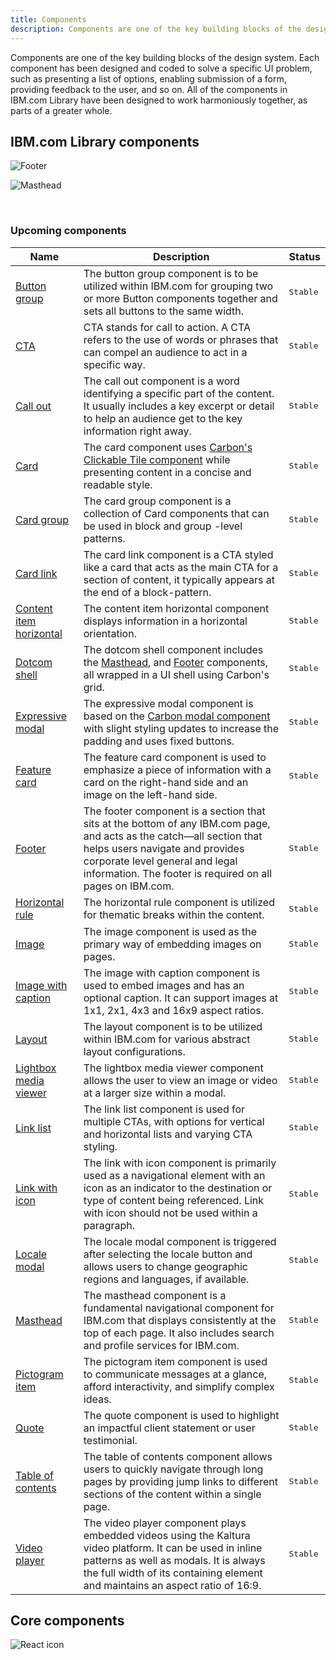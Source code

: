 ```yaml
---
title: Components
description: Components are one of the key building blocks of the design system.
---
```


<PageDescription>

Components are one of the key building blocks of the design system. Each component has been designed and coded to solve a specific UI problem, such as presenting a list of options, enabling submission of a form, providing feedback to the user, and so on. All of the components in IBM.com Library have been designed to work harmoniously together, as parts of a greater whole.

</PageDescription>


## IBM.com Library components 

<Row className="image-card-group">
  <Column colMd={3} colLg={3} noGutterSm>
<ImageCard
  title="Footer"
  titleColor="dark"
  href="/components/footer"
  aspectRatio="1:1"
  hoverColor="dark"
>

![Footer](../../images/component/overview/CarbonforIBM.com_Components_Footer.jpg)

</ImageCard>
</Column>
<Column colMd={3} colLg={3} noGutterSm>
<ImageCard
  title="Masthead"
  titleColor="dark"
  href="/components/masthead"
  aspectRatio="1:1"
  hoverColor="dark"
>

![Masthead](../../images/component/overview/CarbonforIBM.com_Components_Masthead.jpg)

</ImageCard>
  </Column>
</Row>

<br/>

### Upcoming components

| Name        | Description       | Status |
| ------------- | -----------   | ----- |
| [Button group](https://ibmdotcom-react.mybluemix.net/?path=/story/components-buttongroup--default)      | The button group component is to be utilized within IBM.com for grouping two or more Button components together and sets all buttons to the same width. | <span class="bx--tag bx--tag--green"><pre>Stable</pre></span> |
| [CTA](https://ibmdotcom-react.mybluemix.net/?path=/story/components-cta--default)      | CTA stands for call to action. A CTA refers to the use of words or phrases that can compel an audience to act in a specific way. | <span class="bx--tag bx--tag--green"><pre>Stable</pre></span> |
| [Call out](https://ibmdotcom-react.mybluemix.net/?path=/story/components-callout--simple-example)      | The call out component is a word identifying a specific part of the content. It usually includes a key excerpt or detail to help an audience get to the key information right away. | <span class="bx--tag bx--tag--green"><pre>Stable</pre></span> |
| [Card](https://ibmdotcom-react.mybluemix.net/?path=/story/components-card--static)      | The card component uses [Carbon's Clickable Tile component](https://www.carbondesignsystem.com/components/tile/code/?_ga=2.39273835.99880711.1593442650-307858221.1580923214&_gac=1.225068648.1591128470.CjwKCAjw8df2BRA3EiwAvfZWaGUjZQnnrv8ge7mj0QK-aznUpWxDyF_GnUEiNKD3TmzGTvRupdVs6RoCKZcQAvD_BwE#clickable-tile) while presenting content in a concise and readable style. | <span class="bx--tag bx--tag--green"><pre>Stable</pre></span> |
| [Card group](https://ibmdotcom-react.mybluemix.net/?path=/story/components-cardgroup--default)      | The card group component is a collection of Card components that can be used in block and group -level patterns. | <span class="bx--tag bx--tag--green"><pre>Stable</pre></span> |
| [Card link](https://ibmdotcom-react.mybluemix.net/?path=/story/components-cardlink--default)      | The card link component is a CTA styled like a card that acts as the main CTA for a section of content, it typically appears at the end of a block-pattern. | <span class="bx--tag bx--tag--green"><pre>Stable</pre></span> |
| [Content item horizontal](https://ibmdotcom-react.mybluemix.net/?path=/story/components-contentitemhorizontal--default)      | The content item horizontal component displays information in a horizontal orientation. | <span class="bx--tag bx--tag--green"><pre>Stable</pre></span> |
| [Dotcom shell](https://ibmdotcom-react.mybluemix.net/?path=/story/components-dotcom-shell--default)      | The dotcom shell component includes the [Masthead](https://www.ibm.com/standards/web/ibm-dotcom-library/components/masthead), and [Footer](https://www.ibm.com/standards/web/ibm-dotcom-library/components/footer) components, all wrapped in a UI shell using Carbon's grid. | <span class="bx--tag bx--tag--green"><pre>Stable</pre></span> |
| [Expressive modal](https://ibmdotcom-react.mybluemix.net/?path=/story/components-expressive-modal--default)      | The expressive modal component is based on the [Carbon modal component](https://www.carbondesignsystem.com/components/modal/usage) with slight styling updates to increase the padding and uses fixed buttons. | <span class="bx--tag bx--tag--green"><pre>Stable</pre></span> |
| [Feature card](https://ibmdotcom-react.mybluemix.net/?path=/story/components-featurecard--default)      | The feature card component is used to emphasize a piece of information with a card on the right-hand side and an image on the left-hand side. | <span class="bx--tag bx--tag--green"><pre>Stable</pre></span> |
| [Footer](https://www.ibm.com/standards/web/ibm-dotcom-library/components/footer)      | The footer component is a section that sits at the bottom of any IBM.com page, and acts as the catch—all section that helps users navigate and provides corporate level general and legal information. The footer is required on all pages on IBM.com. | <span class="bx--tag bx--tag--green"><pre>Stable</pre></span> |
| [Horizontal rule](https://ibmdotcom-react.mybluemix.net/?path=/story/components-horizontalrule--default)      |   The horizontal rule component is utilized for thematic breaks within the content.    |  <span class="bx--tag bx--tag--green"><pre>Stable</pre></span> |
| [Image](https://ibmdotcom-react.mybluemix.net/?path=/story/components-image--default)      | The image component is used as the primary way of embedding images on pages. | <span class="bx--tag bx--tag--green"><pre>Stable</pre></span> |
| [Image with caption](https://ibmdotcom-react.mybluemix.net/?path=/story/components-imagewithcaption--default)      |  The image with caption component is used to embed images and has an optional caption. It can support images at 1x1, 2x1, 4x3 and 16x9 aspect ratios.   | <span class="bx--tag bx--tag--green"><pre>Stable</pre></span> |
| [Layout](https://ibmdotcom-react.mybluemix.net/?path=/story/components-layout--default)      | The layout component is to be utilized within IBM.com for various abstract layout configurations. | <span class="bx--tag bx--tag--green"><pre>Stable</pre></span> |
| [Lightbox media viewer](https://ibmdotcom-react.mybluemix.net/?path=/story/components-lightboxmediaviewer--default)       |  The lightbox media viewer component allows the user to view an image or video at a larger size within a modal.    | <span class="bx--tag bx--tag--green"><pre>Stable</pre></span> |
| [Link list](https://ibmdotcom-react.mybluemix.net/?path=/story/components-linklist--default)      | The link list component is used for multiple CTAs, with options for vertical and horizontal lists and varying CTA styling. | <span class="bx--tag bx--tag--green"><pre>Stable</pre></span> |
| [Link with icon](https://ibmdotcom-react.mybluemix.net/?path=/story/components-link-with-icon--default)       | The link with icon component is primarily used as a navigational element with an icon as an indicator to the destination or type of content being referenced. Link with icon should not be used within a paragraph. | <span class="bx--tag bx--tag--green"><pre>Stable</pre></span> |
| [Locale modal](https://ibmdotcom-react.mybluemix.net/?path=/story/components-locale-modal--default)      |  The locale modal component is triggered after selecting the locale button and allows users to change geographic regions and languages, if available. | <span class="bx--tag bx--tag--green"><pre>Stable</pre></span> |
| [Masthead](https://www.ibm.com/standards/web/ibm-dotcom-library/components/masthead)      |  The masthead component is a fundamental navigational component for IBM.com that displays consistently at the top of each page. It also includes search and profile services for IBM.com.  | <span class="bx--tag bx--tag--green"><pre>Stable</pre></span> |
| [Pictogram item](https://ibmdotcom-react.mybluemix.net/?path=/story/components-pictogramitem--default)      | The pictogram item component is used to communicate messages at a glance, afford interactivity, and simplify complex ideas.  | <span class="bx--tag bx--tag--green"><pre>Stable</pre></span> |
| [Quote](https://ibmdotcom-react.mybluemix.net/?path=/story/components-quote--default)      | The quote component is used to highlight an impactful client statement or user testimonial. | <span class="bx--tag bx--tag--green"><pre>Stable</pre></span> |
| [Table of contents](https://ibmdotcom-react.mybluemix.net/?path=/story/components-table-of-contents--manually-define-menu-items)      | The table of contents component allows users to quickly navigate through long pages by providing jump links to different sections of the content within a single page. | <span class="bx--tag bx--tag--green"><pre>Stable</pre></span> |
| [Video player](https://ibmdotcom-react.mybluemix.net/?path=/story/components-videoplayer--default) |  The video player component plays embedded videos using the Kaltura video platform. It can be used in inline patterns as well as modals. It is always the full width of its containing element and maintains an aspect ratio of 16:9.   | <span class="bx--tag bx--tag--green"><pre>Stable</pre></span> |


## Core components 

<Row className="resource-card-group">
<Column colMd={4} colLg={4} noGutterSm>
    <ResourceCard
      subTitle="Carbon design system"
      aspectRatio="2:1"
      actionIcon="launch"
      href="https://www.carbondesignsystem.com/components/overview"
      >

![React icon](../../images/icon/carbon-icon.svg)
 
</ResourceCard>
</Column>
</Row>

